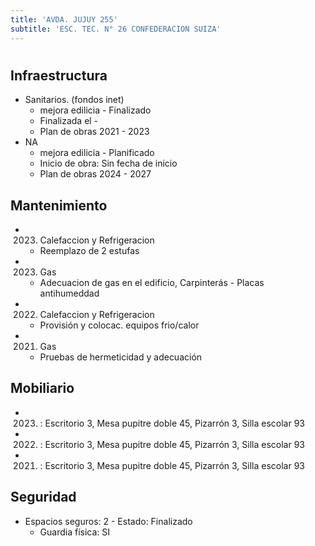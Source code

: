 ```yaml
---
title: 'AVDA. JUJUY 255'
subtitle: 'ESC. TEC. N° 26 CONFEDERACION SUIZA'
---
```


#
## Infraestructura

* Sanitarios. (fondos inet) 
    + mejora edilicia - Finalizado 
    + Finalizada el - 
    + Plan de obras 2021 - 2023 


* NA 
    + mejora edilicia - Planificado 
    + Inicio de obra: Sin fecha de inicio 
    + Plan de obras 2024 - 2027 






## Mantenimiento

*  (2023) Calefaccion y Refrigeracion 
    + Reemplazo de 2 estufas

*  (2023) Gas 
    + Adecuacion de gas en el edificio, Carpinterás - Placas antihumeddad

*  (2022) Calefaccion y Refrigeracion 
    + Provisión y colocac. equipos frio/calor

*  (2021) Gas 
    + Pruebas de hermeticidad y adecuación





## Mobiliario

*  (2023) : Escritorio 3, Mesa pupitre doble 45, Pizarrón 3, Silla escolar 93 

*  (2022) : Escritorio 3, Mesa pupitre doble 45, Pizarrón 3, Silla escolar 93 

*  (2021) : Escritorio 3, Mesa pupitre doble 45, Pizarrón 3, Silla escolar 93 





## Seguridad

*  Espacios seguros: 2 - Estado: Finalizado 
    + Guardia física: SI



